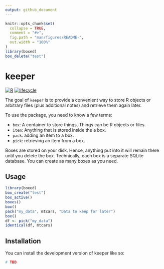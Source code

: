 ```yaml
---
output: github_document
---
```


<!-- README.md is generated from README.Rmd. Please edit that file -->

```r
knitr::opts_chunk$set(
  collapse = TRUE,
  comment = "#>",
  fig.path = "man/figures/README-",
  out.width = "100%"
)
library(boxed)
box_delete("test")
```

# keeper

<!-- badges -->
[![R](https://img.shields.io/badge/language-R-blue)]()
[![lifecycle](https://img.shields.io/badge/lifecycle-experimental-orange)]()
<!-- badges -->

The goal of `keeper` is to provide a convenient way to store R objects or arbitrary files (plus additional notes) and retrieve them again later. 

To use the package, you need to know a few terms:

  * `box`: A container to store things. Things can be R objects or files.
  * `item`: Anything that is stored inside the a box. 
  * `pack`: adding an item to a box.
  * `pick`: retrieving an item from a box.

Boxes are stored on your disk. Hence, anything put into it will remain there until you delete the box.
Technically, each box is a separate SQLite database. You can create as many boxes as you need.

## Usage

```r
library(boxed)
box_create("test")
box_active()
boxes()
box()
pack("my_data", mtcars, "Data to keep for later")
box()
df <- pick("my_data")
identical(df, mtcars)
```

## Installation

You can install the development version of keeper like so:

```r
# TBD
```

